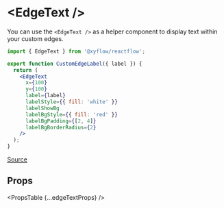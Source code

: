 
# &lt;EdgeText />

You can use the `<EdgeText />` as a helper component to display text within your custom edges.

```jsx
import { EdgeText } from '@xyflow/reactflow';

export function CustomEdgeLabel({ label }) {
  return (
    <EdgeText
      x={100}
      y={100}
      label={label}
      labelStyle={{ fill: 'white' }}
      labelShowBg
      labelBgStyle={{ fill: 'red' }}
      labelBgPadding={[2, 4]}
      labelBgBorderRadius={2}
    />
  );
}
```

[Source](https://github.com/wbkd/react-flow/blob/961d1295b4f056dec6532ff785a3cc1de60dc1f6/packages/react/src/components/Edges/EdgeText.tsx#L7C38-L7C51)

## Props

<PropsTable {...edgeTextProps} />
